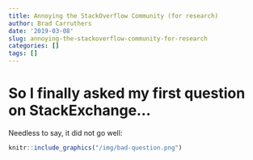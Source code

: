 ```yaml
---
title: Annoying the StackOverflow Community (for research)
author: Brad Carruthers
date: '2019-03-08'
slug: annoying-the-stackoverflow-community-for-research
categories: []
tags: []
---
```


# So I finally asked my first question on StackExchange...

Needless to say, it did not go well:

```r
knitr::include_graphics("/img/bad-question.png")
```


